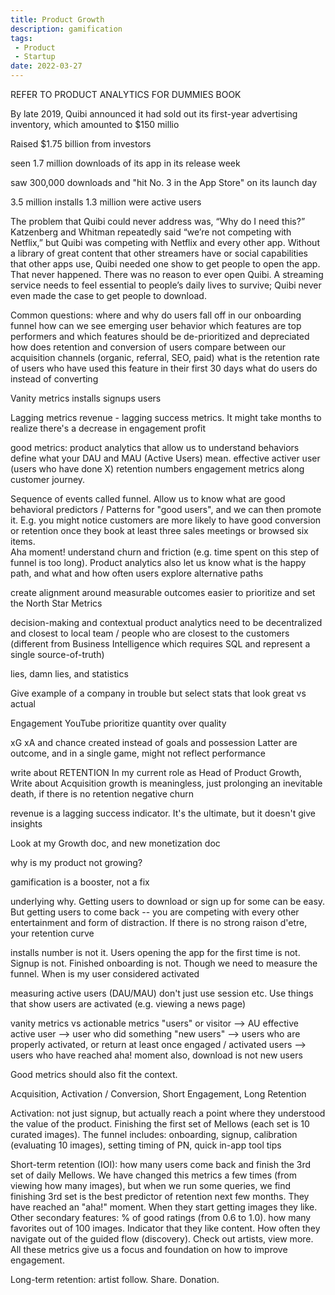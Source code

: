 ```yaml
---
title: Product Growth
description: gamification
tags:
 - Product
 - Startup
date: 2022-03-27
---
```


REFER TO PRODUCT ANALYTICS FOR DUMMIES BOOK

By late 2019, Quibi announced it had sold out its first-year advertising inventory, which amounted to $150 millio

Raised $1.75 billion from investors

seen 1.7 million downloads of its app in its release week

saw 300,000 downloads and "hit No. 3 in the App Store" on its launch day

3.5 million installs
1.3 million were active users

The problem that Quibi could never address was, “Why do I need this?” Katzenberg and Whitman repeatedly said “we’re not competing with Netflix,” but Quibi was competing with Netflix and every other app. Without a library of great content that other streamers have or social capabilities that other apps use, Quibi needed one show to get people to open the app. That never happened. There was no reason to ever open Quibi. A streaming service needs to feel essential to people’s daily lives to survive; Quibi never even made the case to get people to download.


Common questions:
where and why do users fall off in our onboarding funnel
how can we see emerging user behavior
which features are top performers and which features should be de-prioritized and depreciated
how does retention and conversion of users compare between our acquisition channels (organic, referral, SEO, paid)
what is the retention rate of users who have used this feature in their first 30 days
what do users do instead of converting

Vanity metrics
installs
signups
users

Lagging metrics
revenue - lagging success metrics. It might take months to realize there's a decrease in engagement
profit

good metrics:  product analytics that allow us to understand behaviors
define what your DAU and MAU (Active Users) mean. 
effective activer user (users who have done X)
retention numbers
engagement metrics along customer journey. 

Sequence of events called funnel. Allow us to know what are good behavioral predictors / Patterns for "good users", and we can then promote it.  E.g. you might notice customers are more likely to have good conversion or retention once they book at least three sales meetings or browsed six items.  
Aha moment! understand churn and friction (e.g. time spent on this step of funnel is too long).
Product analytics also let us know what is the happy path, and what and how often users explore alternative paths

create alignment around measurable outcomes
easier to prioritize and set the North Star Metrics

decision-making and contextual product analytics need to be decentralized and closest to local team / people who are closest to the customers (different from Business Intelligence which requires SQL and represent a single source-of-truth)




lies, damn lies, and statistics

Give example of a company in trouble but select stats that look great vs actual

Engagement YouTube prioritize quantity over quality


xG xA and chance created instead of goals and possession
Latter are outcome, and in a single game, might not reflect performance


write about RETENTION
In my current role as Head of Product Growth, 
Write about Acquisition growth is meaningless, just prolonging an inevitable death, if there is no retention
negative churn


revenue is a lagging success indicator. It's the ultimate, but it doesn't give insights

Look at my Growth doc, and new monetization doc

why is my product not growing?

gamification is a booster, not a fix

underlying why.  Getting users to download or sign up for some can be easy. But getting users to come back -- you are competing with every other entertainment and form of distraction.  If there is no strong raison d'etre, your retention curve

installs number is not it. Users opening the app for the first time is not. Signup is not. Finished onboarding is not.
Though we need to measure the funnel. When is my user considered activated

measuring active users (DAU/MAU)
don't just use session etc. Use things that show users are activated (e.g. viewing a news page)


vanity metrics vs actionable metrics
"users" or visitor --> AU
effective active user --> user who did something
"new users" --> users who are properly activated, or return at least once
engaged / activated users --> users who have reached aha! moment
also, download is not new users



Good metrics should also fit the context.

Acquisition, Activation / Conversion, Short Engagement, Long Retention

Activation: not just signup, but actually reach a point where they understood the value of the product. Finishing the first set of Mellows (each set is 10 curated images). The funnel includes: onboarding, signup, calibration (evaluating 10 images), setting timing of PN, quick in-app tool tips

Short-term retention (IOI): how many users come back and finish the 3rd set of daily Mellows. We have changed this metrics a few times (from viewing how many images), but when we run some queries, we find finishing 3rd set is the best predictor of retention next few months. They have reached an "aha!" moment. When they start getting images they like. Other secondary features: % of good ratings (from 0.6 to 1.0). how many favorites out of 100 images. Indicator that they like content. How often they navigate out of the guided flow (discovery). Check out artists, view more. All these metrics give us a focus and foundation on how to improve engagement.

Long-term retention: artist follow. Share. Donation.






